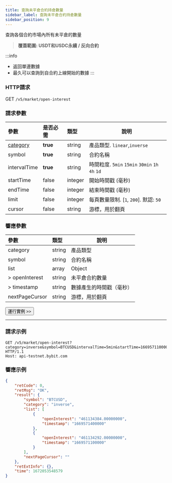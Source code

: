 ```yaml
---
title: 查詢未平倉合約持倉數量
sidebar_label: 查詢未平倉合約持倉數量
sidebar_position: 9
---
```


查詢各個合約市場內所有未平倉的數量
> **覆蓋範圍: USDT和USDC永續 / 反向合約**

:::info
* 返回單邊數據
* 最久可以查詢到自合約上線開始的數據
:::

### HTTP請求
GET `/v5/market/open-interest`

### 請求參數
| 參數 | 是否必需 | 類型 | 說明|
|:----- |:-------|:-----|------ |
|[category](../enum#category) |**true** |string |產品類型. `linear`,`inverse` |
|symbol |**true**|string |合約名稱|
|intervalTime |**true** |string |時間粒度. `5min` `15min` `30min` `1h` `4h` `1d` |
|startTime |false |integer |開始時間戳 (毫秒) |
|endTime |false |integer |結束時間戳 (毫秒) |
|limit |false |integer |每頁數量限制. [`1`, `200`]. 默認: `50` |
|cursor |false |string |游標，用於翻頁 |

### 響應參數
| 參數 | 類型 | 說明|
|:----- |:-----|----- |
|category |string |產品類型 |
|symbol |string |合約名稱 |
|list |array |Object |
|> openInterest |string |未平倉合約數量 |
|> timestamp |string |數據產生的時間戳（毫秒） |
|nextPageCursor |string |游標，用於翻頁 |

<a href="/api-explorer/v5/market/open-interest"><Button>運行實例 >></Button></a>

---

### 請求示例

```http
GET /v5/market/open-interest?category=inverse&symbol=BTCUSD&intervalTime=5min&startTime=1669571100000&endTime=1669571400000 HTTP/1.1
Host: api-testnet.bybit.com
```

### 響應示例

```json
{
    "retCode": 0,
    "retMsg": "OK",
    "result": {
        "symbol": "BTCUSD",
        "category": "inverse",
        "list": [
            {
                "openInterest": "461134384.00000000",
                "timestamp": "1669571400000"
            },
            {
                "openInterest": "461134292.00000000",
                "timestamp": "1669571100000"
            }
        ],
        "nextPageCursor": ""
    },
    "retExtInfo": {},
    "time": 1672053548579
}
```